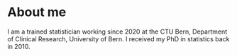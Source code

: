 # About me

I am a trained statistician working since 2020 at the CTU Bern, Department of Clinical Research, University of Bern. I received my PhD in statistics back in 2010.